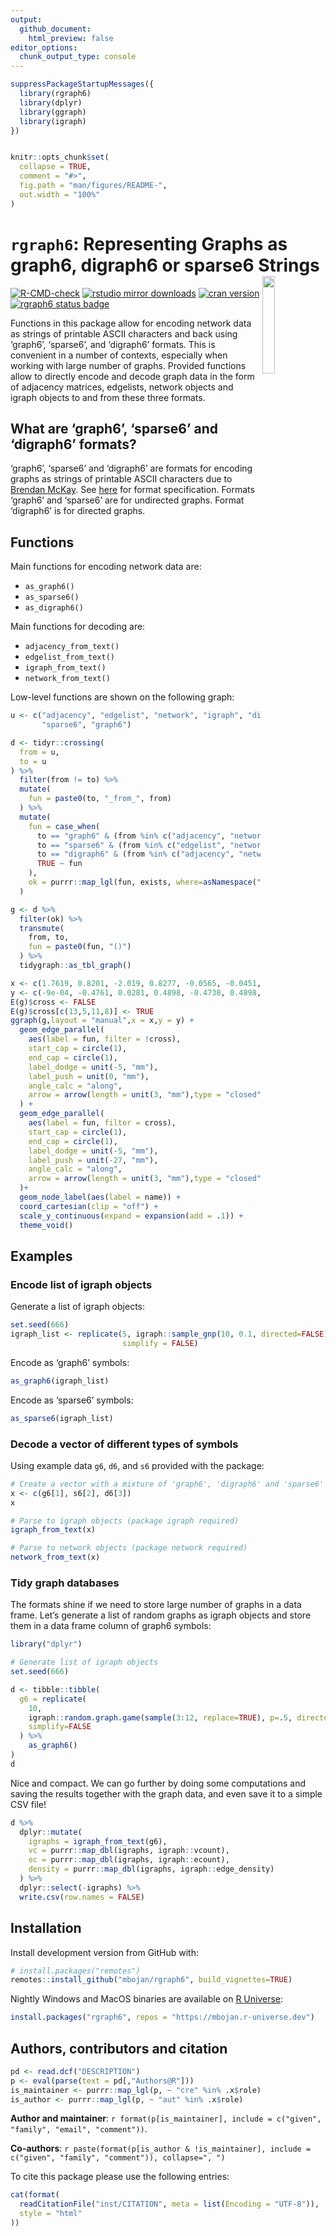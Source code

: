 ```yaml
---
output: 
  github_document:
    html_preview: false
editor_options: 
  chunk_output_type: console
---
```


<!-- README.md is generated from README.Rmd. Please edit that file -->

```r
suppressPackageStartupMessages({
  library(rgraph6)
  library(dplyr)
  library(ggraph)
  library(igraph)
})


knitr::opts_chunk$set(
  collapse = TRUE,
  comment = "#>",
  fig.path = "man/figures/README-",
  out.width = "100%"
)
```

# `rgraph6`: Representing Graphs as graph6, digraph6 or sparse6 Strings <img src="man/figures/logo.png" align="right" width="20%"/>

<!-- badges: start -->
[![R-CMD-check](https://github.com/mbojan/rgraph6/actions/workflows/R-CMD-check.yaml/badge.svg)](https://github.com/mbojan/rgraph6/actions/workflows/R-CMD-check.yaml)
[![rstudio mirror downloads](https://cranlogs.r-pkg.org/badges/rgraph6?color=2ED968)](https://cranlogs.r-pkg.org/) 
[![cran version](http://www.r-pkg.org/badges/version/rgraph6)](https://cran.r-project.org/package=rgraph6)
[![rgraph6 status badge](https://mbojan.r-universe.dev/badges/rgraph6)](https://mbojan.r-universe.dev)
<!-- badges: end -->


Functions in this package allow for encoding network data as strings of printable ASCII characters and back using 'graph6', 'sparse6', and 'digraph6' formats. This is convenient in a number of contexts, especially when working with large number of graphs. Provided functions allow to directly encode and decode graph data in the form of adjacency matrices, edgelists, network objects and igraph objects to and from these three formats.


## What are 'graph6', 'sparse6' and 'digraph6' formats?

'graph6', 'sparse6' and 'digraph6' are formats for encoding graphs as strings of printable ASCII characters due to [Brendan McKay](https://en.wikipedia.org/wiki/Brendan_McKay). See [here](http://users.cecs.anu.edu.au/~bdm/data/formats.txt) for format specification. Formats 'graph6' and 'sparse6' are for undirected graphs. Format 'digraph6' is for directed graphs.


## Functions

Main functions for encoding network data are:

- `as_graph6()`
- `as_sparse6()`
- `as_digraph6()`

Main functions for decoding are:

- `adjacency_from_text()`
- `edgelist_from_text()`
- `igraph_from_text()`
- `network_from_text()`

Low-level functions are shown on the following graph:

```r
u <- c("adjacency", "edgelist", "network", "igraph", "digraph6", 
       "sparse6", "graph6")

d <- tidyr::crossing(
  from = u,
  to = u
) %>%
  filter(from != to) %>%
  mutate(
    fun = paste0(to, "_from_", from)
  ) %>%
  mutate(
    fun = case_when(
      to == "graph6" & (from %in% c("adjacency", "network", "igraph")) ~ "as_graph6",
      to == "sparse6" & (from %in% c("edgelist", "network", "igraph")) ~ "as_sparse6",
      to == "digraph6" & (from %in% c("adjacency", "network", "igraph")) ~ "as_digraph6",
      TRUE ~ fun
    ),
    ok = purrr::map_lgl(fun, exists, where=asNamespace("rgraph6"))
  )

g <- d %>%
  filter(ok) %>%
  transmute(
    from, to,
    fun = paste0(fun, "()")
  ) %>%
  tidygraph::as_tbl_graph()

x <- c(1.7619, 0.8201, -2.019, 0.8277, -0.0565, -0.0451, -0.9931)
y <- c(-9e-04, -0.4761, 0.0281, 0.4898, -0.4738, 0.4898, 0.0206)
E(g)$cross <- FALSE
E(g)$cross[c(13,5,11,8)] <- TRUE
ggraph(g,layout = "manual",x = x,y = y) +
  geom_edge_parallel(
    aes(label = fun, filter = !cross),
    start_cap = circle(1),
    end_cap = circle(1),
    label_dodge = unit(-5, "mm"),
    label_push = unit(0, "mm"),
    angle_calc = "along",
    arrow = arrow(length = unit(3, "mm"),type = "closed")
  ) +
  geom_edge_parallel(
    aes(label = fun, filter = cross),
    start_cap = circle(1),
    end_cap = circle(1),
    label_dodge = unit(-5, "mm"),
    label_push = unit(-27, "mm"),
    angle_calc = "along",
    arrow = arrow(length = unit(3, "mm"),type = "closed")
  )+
  geom_node_label(aes(label = name)) +
  coord_cartesian(clip = "off") +
  scale_y_continuous(expand = expansion(add = .1)) +
  theme_void()
```


## Examples

### Encode list of igraph objects

Generate a list of igraph objects:

```r
set.seed(666)
igraph_list <- replicate(5, igraph::sample_gnp(10, 0.1, directed=FALSE), 
                         simplify = FALSE)
```

Encode as 'graph6' symbols:

```r
as_graph6(igraph_list)
```

Encode as 'sparse6' symbols:

```r
as_sparse6(igraph_list)
```




### Decode a vector of different types of symbols

Using example data `g6`, `d6`, and `s6` provided with the package:

```r
# Create a vector with a mixture of 'graph6', 'digraph6' and 'sparse6' symbols
x <- c(g6[1], s6[2], d6[3])
x

# Parse to igraph objects (package igraph required)
igraph_from_text(x)

# Parse to network objects (package network required)
network_from_text(x)
```




### Tidy graph databases

The formats shine if we need to store large number of graphs in a data frame. Let's generate a list of random graphs as igraph objects and store them in a data frame column of graph6 symbols:

```r
library("dplyr")

# Generate list of igraph objects
set.seed(666)

d <- tibble::tibble(
  g6 = replicate(
    10,
    igraph::random.graph.game(sample(3:12, replace=TRUE), p=.5, directed=FALSE),
    simplify=FALSE
  ) %>%
    as_graph6()
)
d
```

Nice and compact. We can go further by doing some computations and saving the results together with the graph data, and even save it to a simple CSV file!

```r
d %>%
  dplyr::mutate(
    igraphs = igraph_from_text(g6),
    vc = purrr::map_dbl(igraphs, igraph::vcount),
    ec = purrr::map_dbl(igraphs, igraph::ecount),
    density = purrr::map_dbl(igraphs, igraph::edge_density)
  ) %>%
  dplyr::select(-igraphs) %>%
  write.csv(row.names = FALSE)
```




## Installation

<!--
Install released version from CRAN with:

```r
install.packages("rgraph6")
```
-->

Install development version from GitHub with:

```r
# install.packages("remotes")
remotes::install_github("mbojan/rgraph6", build_vignettes=TRUE)
```

Nightly Windows and MacOS binaries are available on [R Universe](https://mbojan.r-universe.dev):

```r
install.packages("rgraph6", repos = "https://mbojan.r-universe.dev")
```


## Authors, contributors and citation

```r
pd <- read.dcf("DESCRIPTION")
p <- eval(parse(text = pd[,"Authors@R"]))
is_maintainer <- purrr::map_lgl(p, ~ "cre" %in% .x$role)
is_author <- purrr::map_lgl(p, ~ "aut" %in% .x$role)
```

**Author and maintainer**: `r format(p[is_maintainer], include = c("given", "family", "email", "comment"))`.

**Co-authors**: `r paste(format(p[is_author & !is_maintainer], include = c("given", "family", "comment")), collapse=", ")`

To cite this package please use the following entries:

```r
cat(format(
  readCitationFile("inst/CITATION", meta = list(Encoding = "UTF-8")), 
  style = "html"
))
```
